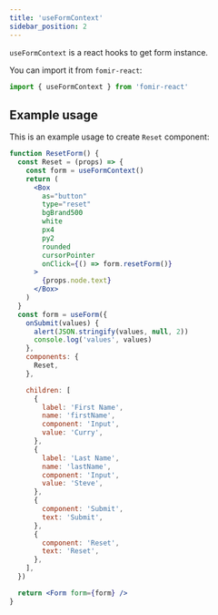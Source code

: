 ```yaml
---
title: 'useFormContext'
sidebar_position: 2
---
```


`useFormContext` is a react hooks to get form instance.

You can import it from `fomir-react`:

```jsx
import { useFormContext } from 'fomir-react'
```

## Example usage

This is an example usage to create `Reset` component:

```jsx live
function ResetForm() {
  const Reset = (props) => {
    const form = useFormContext()
    return (
      <Box
        as="button"
        type="reset"
        bgBrand500
        white
        px4
        py2
        rounded
        cursorPointer
        onClick={() => form.resetForm()}
      >
        {props.node.text}
      </Box>
    )
  }
  const form = useForm({
    onSubmit(values) {
      alert(JSON.stringify(values, null, 2))
      console.log('values', values)
    },
    components: {
      Reset,
    },

    children: [
      {
        label: 'First Name',
        name: 'firstName',
        component: 'Input',
        value: 'Curry',
      },
      {
        label: 'Last Name',
        name: 'lastName',
        component: 'Input',
        value: 'Steve',
      },
      {
        component: 'Submit',
        text: 'Submit',
      },
      {
        component: 'Reset',
        text: 'Reset',
      },
    ],
  })

  return <Form form={form} />
}
```
